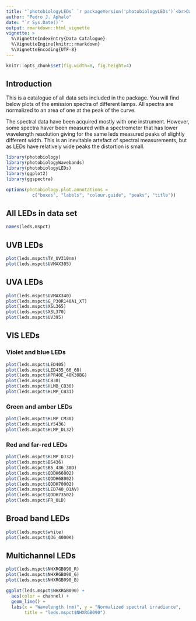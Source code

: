 ```yaml
---
title: "`photobiologyLEDs` `r packageVersion('photobiologyLEDs')`<br>Data Catalogue"
author: "Pedro J. Aphalo"
date: "`r Sys.Date()`"
output: rmarkdown::html_vignette
vignette: >
  %\VignetteIndexEntry{Data Catalogue}
  %\VignetteEngine{knitr::rmarkdown}
  %\VignetteEncoding{UTF-8}
---
```


```r
knitr::opts_chunk$set(fig.width=8, fig.height=4)
```


## Introduction

This is a catalogue of all data sets included in the package. You will find below plots of the emission spectra of different lamps. All spectra are normalized to an area of one at the peak of the curve.

The spectral data have been acquired mostly with one instrument. However, some
spectra haver been measured with a spectrometer that has lower wavelength 
resolution giving for the same leds measured peaks of slightly different width. 
This is an inevitable artefact of spectral measurements, but as LEDs have 
relatively wide peaks the distortion is small.

```r
library(photobiology)
library(photobiologyWavebands)
library(photobiologyLEDs)
library(ggplot2)
library(ggspectra)
```


```r
options(photobiology.plot.annotations =
          c("boxes", "labels", "colour.guide", "peaks", "title"))
```

## All LEDs in data set

```r
names(leds.mspct)
```

## UVB LEDs

```r
plot(leds.mspct$TY_UV310nm)
plot(leds.mspct$UVMAX305)
```

## UVA LEDs

```r
plot(leds.mspct$UVMAX340)
plot(leds.mspct$G_P30R140A1_XT)
plot(leds.mspct$XSL365)
plot(leds.mspct$XSL370)
plot(leds.mspct$UV395)
```


## VIS LEDs

### Violet and blue LEDs

```r
plot(leds.mspct$LED405)
plot(leds.mspct$LED435_66_60)
plot(leds.mspct$HPR40E_48K30BG)
plot(leds.mspct$CB30)
plot(leds.mspct$HLMB_CB30)
plot(leds.mspct$HLMP_CB31)
```

### Green and amber LEDs

```r
plot(leds.mspct$HLMP_CM30)
plot(leds.mspct$LY5436)
plot(leds.mspct$HLMP_DL32)
```

### Red and far-red LEDs

```r
plot(leds.mspct$HLMP_DJ32)
plot(leds.mspct$BS436)
plot(leds.mspct$B5_436_30D)
plot(leds.mspct$QDDH66002)
plot(leds.mspct$QDDH68002)
plot(leds.mspct$QDDH70002)
plot(leds.mspct$LED740_01AV)
plot(leds.mspct$QDDH73502)
plot(leds.mspct$FR_OLD)
```

## Broad band LEDs

```r
plot(leds.mspct$white)
plot(leds.mspct$Q36_4000K)
```

## Multichannel LEDs

```r
plot(leds.mspct$NHXRGB090_R)
plot(leds.mspct$NHXRGB090_G)
plot(leds.mspct$NHXRGB090_B)
```

```r
ggplot(leds.mspct$NHXRGB090) + 
  aes(color = channel) +
  geom_line() +
  labs(x = "Wavelength (nm)", y = "Normalized spectral irradiance",
       title = "leds.mspct$NHXRGB090")
```


